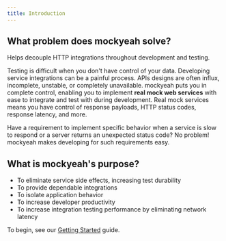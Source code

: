 ```yaml
---
title: Introduction
---
```


## What problem does mockyeah solve?

Helps decouple HTTP integrations throughout development and testing.

Testing is difficult when you don't have control of your data. Developing service integrations can be a painful process. APIs designs are often influx, incomplete, unstable, or completely unavailable.
mockyeah puts you in complete control, enabling you to implement **real mock web services** with ease to integrate and test with during development. Real mock services means you have control of response payloads, HTTP status codes, response latency, and more.

Have a requirement to implement specific behavior when a service is slow to respond or a server returns an unexpected status code? No problem! mockyeah makes developing for such requirements easy.

## What is mockyeah's purpose?

- To eliminate service side effects, increasing test durability
- To provide dependable integrations
- To isolate application behavior
- To increase developer productivity
- To increase integration testing performance by eliminating network latency

To begin, see our [Getting Started](./Getting-Started) guide.
